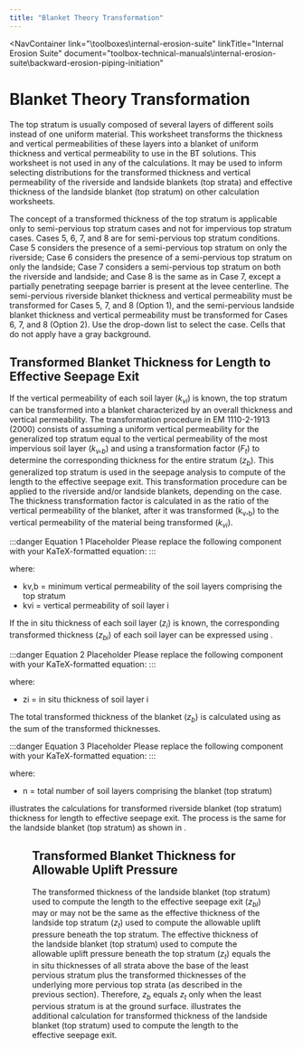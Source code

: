 ```yaml
---
title: "Blanket Theory Transformation"
---
```



<NavContainer 
  link="\toolboxes\internal-erosion-suite"
  linkTitle="Internal Erosion Suite"
  document="toolbox-technical-manuals\internal-erosion-suite\backward-erosion-piping-initiation"
></NavContainer>

# Blanket Theory Transformation

The top stratum is usually composed of several layers of different soils instead of one uniform material. This worksheet transforms the thickness and
vertical permeabilities of these layers into a blanket of uniform thickness and vertical permeability to use in the BT solutions. This worksheet is
not used in any of the calculations. It may be used to inform selecting distributions for the transformed thickness and vertical permeability of the
riverside and landside blankets (top strata) and effective thickness of the landside blanket (top stratum) on other calculation worksheets.

The concept of a transformed thickness of the top stratum is applicable only to semi-pervious top stratum cases and not for impervious top stratum
cases. Cases 5, 6, 7, and 8 are for semi-pervious top stratum conditions. Case 5 considers the presence of a semi-pervious top stratum on only the
riverside; Case 6 considers the presence of a semi-pervious top stratum on only the landside; Case 7 considers a semi-pervious top stratum on both the
 riverside and landside; and Case 8 is the same as in Case 7, except a partially penetrating seepage barrier is present at the levee centerline. The
semi-pervious riverside blanket thickness and vertical permeability must be transformed for Cases 5, 7, and 8 (Option 1), and the semi-pervious
landside blanket thickness and vertical permeability must be transformed for Cases 6, 7, and 8 (Option 2). Use the drop-down list to select the case.
Cells that do not apply have a gray background.

## Transformed Blanket Thickness for Length to Effective Seepage Exit

If the vertical permeability of each soil layer (<em>k<sub>vi</sub></em>) is known, the top stratum can be transformed into a blanket characterized by
 an overall thickness and vertical permeability. The transformation procedure in EM 1110-2-1913 (2000) consists of assuming a uniform vertical
permeability for the generalized top stratum equal to the vertical permeability of the most impervious soil layer
(<em>k<sub>v</sub>,<sub>b</sub></em>) and using a transformation factor (<em>F<sub>t</sub></em>) to determine the corresponding thickness for the
entire stratum (<em>z<sub>b</sub></em>). This generalized top stratum is used in the seepage analysis to compute of the length to the effective
seepage exit. This transformation procedure can be applied to the riverside and/or landside blankets, depending on the case. The thickness
transformation factor is calculated in <EquationReference equationKey="equation-1" /> as the ratio of the vertical permeability of the blanket, after
 it was transformed (k<sub>v</sub>,<sub>b</sub>) to the vertical permeability of the material being transformed (<em>k<sub>vi</sub></em>).

:::danger Equation 1 Placeholder
Please replace the following component with your KaTeX-formatted equation:
<Equation
  equationKey="equation-1"
  equation="INSERT EQUATION HERE IN KaTeX FORMAT"
/>
:::

where:

- kv,b = minimum vertical permeability of the soil layers comprising the top stratum
- kvi = vertical permeability of soil layer i

If the in situ thickness of each soil layer (<em>z<sub>i</sub></em>) is known, the corresponding transformed thickness (<em>z<sub>bi</sub></em>) of
each soil layer can be expressed using <EquationReference equationKey="equation-2" />.

:::danger Equation 2 Placeholder
Please replace the following component with your KaTeX-formatted equation:
<Equation
  equationKey="equation-2"
  equation="INSERT EQUATION HERE IN KaTeX FORMAT"
/>
:::

where:

- zi = in situ thickness of soil layer i

The total transformed thickness of the blanket (<em>z<sub>b</sub></em>) is calculated using <EquationReference equationKey="equation-3" /> as the sum
 of the transformed thicknesses.

:::danger Equation 3 Placeholder
Please replace the following component with your KaTeX-formatted equation:
<Equation
  equationKey="equation-3"
  equation="INSERT EQUATION HERE IN KaTeX FORMAT"
/>
:::

where:

- n = total number of soil layers comprising the blanket (top stratum)

<FigReference figKey="figure-10" /> illustrates the calculations for transformed riverside blanket (top stratum) thickness for length to effective
seepage exit. The process is the same for the landside blanket (top stratum) as shown in <FigReference figKey="figure-11" />.

<Figure
  figKey="figure-10"
  src="static\figures\toolbox-technical-manuals\internal-erosion-suite\backward-erosion-piping-initiation\v1.0/figures/figure10.png"
  alt="Landside blanket thickness and vertical permeability transformation for Cases 6, 7, and 8."
  caption="Landside blanket thickness and vertical permeability transformation for Cases 6, 7, and 8."
/>

## Transformed Blanket Thickness for Allowable Uplift Pressure

The transformed thickness of the landside blanket (top stratum) used to compute the length to the effective seepage exit (<em>z<sub>bl</sub></em>) may
 or may not be the same as the effective thickness of the landside top stratum (<em>z<sub>t</sub></em>) used to compute the allowable uplift pressure
beneath the top stratum. The effective thickness of the landside blanket (top stratum) used to compute the allowable uplift pressure beneath the top
stratum (<em>z<sub>t</sub></em>) equals the in situ thicknesses of all strata above the base of the least pervious stratum plus the transformed
thicknesses of the underlying more pervious top strata (as described in the previous section). Therefore, <em>z<sub>b</sub></em> equals
<em>z<sub>t</sub></em> only when the least pervious stratum is at the ground surface. <FigReference figKey="figure-11" /> illustrates the additional
calculation for transformed thickness of the landside blanket (top stratum) used to compute the length to the effective seepage exit.

<Figure
  figKey="figure-11"
  src="static\figures\toolbox-technical-manuals\internal-erosion-suite\backward-erosion-piping-initiation\v1.0/figures/figure11.png"
  alt="Step 1 of BT Case 1 worksheet: Deterministic analysis."
  caption="Step 1 of BT Case 1 worksheet: Deterministic analysis."
/>

<CitationFootnote />